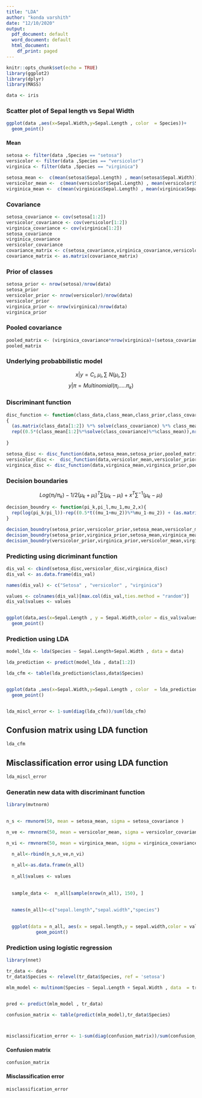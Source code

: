 ```yaml
---
title: "LDA"
author: "konda varshith"
date: "12/10/2020"
output:
  pdf_document: default
  word_document: default
  html_document:
    df_print: paged
---
```



```r
knitr::opts_chunk$set(echo = TRUE)
library(ggplot2)
library(dplyr)
library(MASS)
```

```r


data <- iris
```




### Scatter plot of Sepal length vs Sepal Width

```r
ggplot(data ,aes(x=Sepal.Width,y=Sepal.Length , color  = Species))+
  geom_point()
```



#### Mean

```r
setosa <- filter(data ,Species == "setosa")
versicolor <- filter(data ,Species == "versicolor")
virginica <- filter(data ,Species == "virginica")

setosa_mean <-  c(mean(setosa$Sepal.Length) , mean(setosa$Sepal.Width))
versicolor_mean <-  c(mean(versicolor$Sepal.Length) , mean(versicolor$Sepal.Width))
virginica_mean <-  c(mean(virginica$Sepal.Length) , mean(virginica$Sepal.Width))

```

### Covariance 

```r


setosa_covariance <- cov(setosa[1:2])
versicolor_covariance <- cov(versicolor[1:2])
virginica_covariance <- cov(virginica[1:2])
setosa_covariance
virginica_covariance
versicolor_covariance
covariance_matrix <- c(setosa_covariance,virginica_covariance,versicolor_covariance)
covariance_matrix <- as.matrix(covariance_matrix)
```

### Prior of classes

```r

setosa_prior <- nrow(setosa)/nrow(data)
setosa_prior
versicolor_prior <- nrow(versicolor)/nrow(data)
versicolor_prior
virginica_prior <- nrow(virginica)/nrow(data)
virginica_prior
```


### Pooled covariance

```r
pooled_matrix <- (virginica_covariance*nrow(virginica)+(setosa_covariance*nrow(setosa))+versicolor_covariance*nrow(versicolor))/150
pooled_matrix
```

### Underlying probabbilistic model

$$x|y=C_i,\mu_i,\sum ~ N(\mu_i,\sum)$$
$$y|\pi =  Multinomial(\pi_i.....\pi_k)$$


### Discriminant function

```r

disc_function <- function(class_data,class_mean,class_prior,class_covariance)
{
  (as.matrix(class_data[1:2]) %*% solve(class_covariance) %*% class_mean) -     
  rep((0.5*(class_mean[1:2]%*%solve(class_covariance)%*%class_mean)),nrow(class_data))+rep(log(class_prior),nrow(class_data))
  
}

setosa_disc <- disc_function(data,setosa_mean,setosa_prior,pooled_matrix)
versicolor_disc <-  disc_function(data,versicolor_mean,versicolor_prior,pooled_matrix)
virginica_disc <- disc_function(data,virginica_mean,virginica_prior,pooled_matrix)


```


### Decision boundaries 

$$Log(\pi_l/\pi_k)-1/2 (\mu_k+\mu_l)^T\sum(\mu_k-\mu_l)+x^T\sum^{-1}(\mu_k-\mu_l)$$

```r
decision_boundry <- function(pi_k,pi_l,mu_1,mu_2,x){
  rep(log(pi_k/pi_l))-rep((0.5*t((mu_1+mu_2))%*%mu_1-mu_2)) + (as.matrix(x[1:2])%*%(mu_1-mu_2))
}

decision_boundry(setosa_prior,versicolor_prior,setosa_mean,versicolor_mean,data)
decision_boundry(setosa_prior,virginica_prior,setosa_mean,virginica_mean,data)
decision_boundry(versicolor_prior,virginica_prior,versicolor_mean,virginica_mean,data)

```



### Predicting using dicriminant function

```r
dis_val <- cbind(setosa_disc,versicolor_disc,virginica_disc)
dis_val <- as.data.frame(dis_val)

names(dis_val) <- c("Setosa" , "versicolor" , "virginica")

values <- colnames(dis_val)[max.col(dis_val,ties.method = "random")]
dis_val$values <- values


ggplot(data,aes(x=Sepal.Length , y = Sepal.Width,color = dis_val$values))+
  geom_point()

```


### Prediction using LDA

```r


model_lda <- lda(Species ~ Sepal.Length+Sepal.Width , data = data)

lda_prediction <- predict(model_lda , data[1:2])

lda_cfm <- table(lda_prediction$class,data$Species)


ggplot(data ,aes(x=Sepal.Width,y=Sepal.Length , color  = lda_prediction$class))+
  geom_point()


lda_miscl_error <- 1-sum(diag(lda_cfm))/sum(lda_cfm)


```

## Confusion matrix using LDA function

```r
lda_cfm
```

## Misclassification error using LDA function

```r
lda_miscl_error
```


### Generatin new data with discriminant function


```r
library(mvtnorm)
  

n_s <- rmvnorm(50, mean = setosa_mean, sigma = setosa_covariance )

n_ve <- rmvnorm(50, mean = versicolor_mean, sigma = versicolor_covariance )

n_vi <- rmvnorm(50, mean = virginica_mean, sigma = virginica_covariance )

  n_all<-rbind(n_s,n_ve,n_vi)
  
  n_all<-as.data.frame(n_all)
  
  n_all$values <- values
  
  
  sample_data <-  n_all[sample(nrow(n_all), 150), ]
  
  
  names(n_all)<-c("sepal.length","sepal.width","species")
  

  ggplot(data = n_all, aes(x = sepal.length,y = sepal.width,color = values))+
           geom_point()

```

### Prediction using logistic regression

```r

library(nnet)

tr_data <- data
tr_data$Species <- relevel(tr_data$Species, ref = 'setosa')

mlm_model <- multinom(Species ~ Sepal.Length + Sepal.Width , data  = tr_data)


pred <- predict(mlm_model , tr_data)

confusion_matrix <- table(predict(mlm_model),tr_data$Species)



misclassification_error <- 1-sum(diag(confusion_matrix))/sum(confusion_matrix)

```

#### Confusion matrix

```r
confusion_matrix
```

#### Misclassification error

```r
misclassification_error

```




